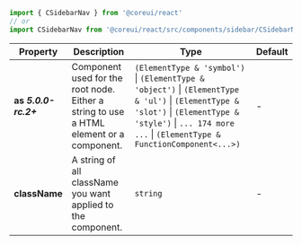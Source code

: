 
```jsx
import { CSidebarNav } from '@coreui/react'
// or
import CSidebarNav from '@coreui/react/src/components/sidebar/CSidebarNav'
```

| Property | Description | Type | Default |
| --- | --- | --- | --- |
| **as** **_5.0.0-rc.2+_** | Component used for the root node. Either a string to use a HTML element or a component. | `(ElementType & 'symbol')` \| `(ElementType & 'object')` \| `(ElementType & 'ul')` \| `(ElementType & 'slot')` \| `(ElementType & 'style')` \| `... 174 more ...` \| `(ElementType & FunctionComponent<...>)` | - |
| **className** | A string of all className you want applied to the component. | `string` | - |
